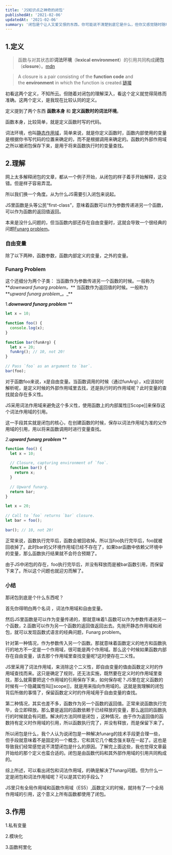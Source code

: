 ```yaml
---
title: 'JS知识点之神奇的闭包'
publishedAt: '2021-02-06'
updatedAt: '2021-02-06'
summary: '闭包是个让人又爱又恨的东西，你可能说不清楚到底它是什么，但你又感觉随时随地都能遇到它。'
---
```


## 1.定义

> 函数与对其状态即**词法环境**（**lexical environment**）的引用共同构成**闭包**（**closure**）。[mdn](https://developer.mozilla.org/zh-CN/docs/Web/JavaScript/Closures)

> A closure is a pair consisting of the **function code** and the **environment** in which the function is created.[链接](http://dmitrysoshnikov.com/ecmascript/es5-chapter-3-1-lexical-environments-common-theory/#static-lexical-scope)

初看这两个定义，不知所云。但随着对闭包的理解深入，看这个定义就觉得简练而准确。这两个定义，是我现在比较认同的定义。

定义提到了两个东西 **函数本身** 和 **定义函数时的词法环境**。

函数本身，比较简单，就是定义函数时写的代码。

词法环境，也叫[静态作用域](https://baike.baidu.com/item/%E9%9D%99%E6%80%81%E4%BD%9C%E7%94%A8%E5%9F%9F/7794656?fr=aladdin)，简单来说，就是你定义函数时，函数内部使用的变量是根据你书写代码的位置来确定的，而不是根据调用来确定的。函数的外部作用域之所以被闭包保存下来，是用于将来函数执行时的变量查找。

## 2.理解

网上太多解释闭包的文章，都从一个例子开始，从闭包的样子着手开始解释，这没错。但是样子容易弄混。

所以我们换一个角度。从为什么JS需要引入闭包来说起。


JS里函数是头等公民“first-class”，意味着函数可以作为参数传递进另一个函数，可以作为函数的返回值返回。

本来是没什么问题的，但当函数内部还存在自由变量时，这就会导致一个很经典的问题[Funarg problem]()。

### 自由变量

除了以下两种，函数参数，函数内部定义的变量，之外的变量。


### Funarg Problem

这个还细分为两个子类：
当函数作为参数传进另一个函数的时候。一般称为**_downward funarg problem。_**
当函数作为返回值的时候。一般称为**_upward funarg problem__。_**


1.**_downward funarg problem_**
**
```javascript
let x = 10;
 
function foo() {
  console.log(x);
}
 
function bar(funArg) {
  let x = 20;
  funArg(); // 10, not 20!
}
 
// Pass `foo` as an argument to `bar`.
bar(foo);
```


对于函数foo来说，x是自由变量。当函数调用的时候（通过funArg），x应该如何解析呢，是定义时候的外部作用域里去找，还是执行时的作用域呢？此时变量的查找就会存在多义性。

JS采用词法作用域来避免这个多义性，使用函数上的内部属性[[Scope]]来保存这个词法作用域的引用。

这一手段其实就是闭包的核心，在创建函数的时候，保存以词法作用域为准的父作用域的引用，用以将来函数调用时进行变量查找。


_2._**_upward funarg problem_**
**
```javascript
function foo() {
  let x = 10;
   
  // Closure, capturing environment of `foo`.
  function bar() {
    return x;
  }
 
  // Upward funarg.
  return bar;
}
 
let x = 20;
 
// Call to `foo` returns `bar` closure.
let bar = foo();
 
bar(); // 10, not 20!

```

正常来说，函数执行完毕后，函数会被回收掉。所以当foo执行完毕后，foo就被回收掉了。此时bar的父环境作用域已经不存在了，如果bar函数中依赖父环境中的变量，那么函数执行结果就不会符合预期了。

由于JS中闭包的存在，foo执行完毕后，并没有释放而是被bar函数引用，而保留下来了。所以这个问题也就迎刃而解了。

### 小结

那闭包到底是个什么东西呢？

首先你得明白两个名词 ，词法作用域和自由变量。

然后JS里函数是可以作为变量传递的，那就意味着1.函数可以作为参数传递进另一个函数，2.函数可以作为另一个函数的返回值返回出去。先抛开静态作用域和闭包，就可以发现函数式语言的经典问题，Funarg problem。

针对第一种情况，作为参数传入另一个函数。那就意味着函数定义的地方和函数执行的地方不一定是一个作用域，很可能是两个作用域。那么这个时候如果函数内部存在自由变量，该去那个作用域里查找变量呢?这时便存在二义性。

JS里采用了词法作用域，来消除这个二义性，即自由变量的值由函数定义时的作用域查找而来。这只是确定了规则，还无法实施，既然要在定义时的作用域里查找，那么就需要把这个作用域的引用保存下来，如何保存呢？JS里在定义函数的时候有一个隐藏属性叫[[scope]]，就是用来指向作用域的。这就是我理解的闭包背后所做的事情了，保留函数定义时的作用域用于自由变量的查找。

第二种情况，其实也差不多，函数作为另一个函数的返回值。正常来说函数执行完毕，会立即释放。那么要是返回的函数依赖于已经释放的变量，那么返回的函数执行的时候就会有问题。解决的方法同样是闭包 ，这种情况，由于作为返回值的函数持有定义时作用域的引用，所以函数执行完了，并没有释放，而是保留下来了。

所以闭包是什么，我个人认为说闭包是一种解决funarg的技术手段更合理一些，但手段就意味着不是固定的一个概念，它和其它几个概念强关联在一起了。这也是导致我们经常感觉说不清楚闭包是什么的原因。了解完上面这些，我也觉得文章最开始给的那个定义也蛮合适的。闭包是由函数代码和其外部作用域的引用共同构成的。

综上所述，可以看出闭包和词法作用域，的确是解决了funarg问题。但为什么一定是闭包和词法作用域呢？可以是其它的手段么？

JS里只有全局作用域和函数作用域（ES5）,函数定义的时候，就持有了一个全局作用域的引用，这个意义上所有函数都使用了闭包。

## 3.作用

1.私有变量

2.模块化

3.函数柯里化

